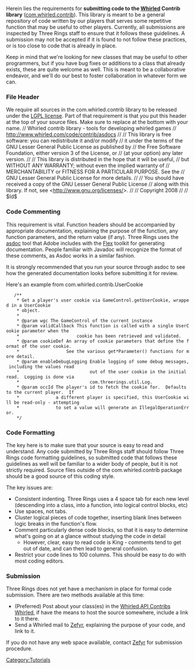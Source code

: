 Herein lies the requirements for '''submitting code to the [[Whirled]] Contrib library''' ([http://www.whirled.com/code/contrib/asdocs/ com.whirled.contrib]).  This library is meant to be a general repository of code written by our players that serves some repetitive function that may be useful to other players.  Currently, all submissions are inspected by Three Rings staff to ensure that it follows these guidelines.  A submission may not be accepted if it is found to not follow these practices, or is too close to code that is already in place.

Keep in mind that we're looking for new classes that may be useful to other programmers, but if you have bug fixes or additions to a class that already exists, these are quite welcome as well.  This is meant to be a collaborative endeavor, and we'll do our best to foster collaboration in whatever form we can.

=== File Header ===
We require all sources in the com.whirled.contrib library to be released under the [http://www.gnu.org/licenses/licenses.html LGPL license].  Part of that requirement is that you put this header at the top of your source files.  Make sure to replace <your name> at the bottom with your name. 
<actionscript>
// Whirled contrib library - tools for developing whirled games
// http://www.whirled.com/code/contrib/asdocs
//
// This library is free software: you can redistribute it and/or modify
// it under the terms of the GNU Lesser General Public License as published by
// the Free Software Foundation, either version 3 of the License, or
// (at your option) any later version.
//
// This library is distributed in the hope that it will be useful,
// but WITHOUT ANY WARRANTY; without even the implied warranty of
// MERCHANTABILITY or FITNESS FOR A PARTICULAR PURPOSE.  See the
// GNU Lesser General Public License for more details.
//
// You should have received a copy of the GNU Lesser General Public License
// along with this library.  If not, see <http://www.gnu.org/licenses/>.
//
// Copyright 2008 <your name>
//
// $Id$
</actionscript>

=== Code Commenting ===
This requirement is vital.  Function headers should be accompanied by appropriate documentation, explaining the purpose of the function, any function parameters, and the return value (if any).  Three Rings uses the [http://livedocs.adobe.com/flex/201/html/wwhelp/wwhimpl/common/html/wwhelp.htm?context=LiveDocs_Book_Parts&file=asdoc_127_1.html asdoc] tool that Adobe includes with the [http://labs.adobe.com/technologies/flex/ Flex] toolkit for generating documentation.  People familiar with Javadoc will recognize the format of these comments, as Asdoc works in a similar fashion.

It is strongly recommended that you run your source through asdoc to see how the generated documentation looks before submitting it for review.

Here's an example from com.whirled.contrib.UserCookie
<actionscript>
    /**
     * Get a player's user cookie via GameControl.getUserCookie, wrapped in a UserCookie
     * object.
     * 
     * @param wgc The GameControl of the current instance
     * @param validCallback This function is called with a single UserCookie parameter when the
     *                      cookie has been retrieved and validated.
     * @param cookieDef An array of cookie parameters that define the format of the user cookie.  
     *                  See the various get*Parameter() functions for more detail.
     * @param enableDebugLogging Enable logging of some debug messages, including the values read
     *                           out of the user cookie in the initial read.  Logging is done via
     *                           com.threerings.util.Log.
     * @param occId The player's id to fetch the cookie for.  Defaults to the current player.  If
     *              a different player is specified, this UserCookie will be read-only - attempting
     *              to set a value will generate an IllegalOperationError.
     */
</actionscript>

=== Code Formatting ===
The key here is to make sure that your source is easy to read and understand.  Any code submitted by Three Rings staff should follow Three Rings code formatting guidelines, so submitted code that follows these guidelines as well will be familiar to a wider body of people, but it is not strictly required.  Source files outside of the com.whirled.contrib package should be a good source of this coding style.  

The key issues are:
* Consistent indenting.  Three Rings uses a 4 space tab for each new level (descending into a class, into a function, into logical control blocks, etc)
* Use spaces, not tabs.
* Cluster logical pieces of code together, inserting blank lines between logic breaks in the function's flow.
* Comment particularly dense code blocks, so that it is easy to determine what's going on at a glance without studying the code in detail
** However, clear, easy to read code is King - comments tend to get out of date, and can then lead to general confusion.
* Restrict your code lines to 100 columns.  This should be easy to do with most coding editors.

=== Submission ===
Three Rings does not yet have a mechanism in place for formal code submission.  There are two methods available at this time:
* (Preferred) Post about your class(es) in the [http://www.whirled.com/#whirleds-d_65 Whirled API Contribs Whirled], if have the means to host the source somewhere, include a link to it there.
* Send a Whirled mail to [http://www.whirled.com/#people-2 Zefyr], explaining the purpose of your code, and link to it.  

If you do not have any web space available, contact [http://www.whirled.com/#people-2 Zefyr] for submission procedure.

[[Category:Tutorials]]